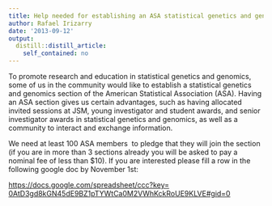 ```yaml
---
title: Help needed for establishing an ASA statistical genetics and genomics section
author: Rafael Irizarry
date: '2013-09-12'
output:
  distill::distill_article:
    self_contained: no
---
```


To promote research and education in statistical genetics and genomics, some of us in the community would like to establish a statistical genetics and genomics section of the American Statistical Association (ASA). Having an ASA section gives us certain advantages, such as having allocated invited sessions at JSM, young investigator and student awards, and senior investigator awards in statistical genetics and genomics, as well as a community to interact and exchange information.

We need at least 100 ASA members  to pledge that they will join the section (if you are in more than 3 sections already you will be asked to pay a nominal fee of less than $10). If you are interested please fill a row in the following google doc by November 1st:

<a href="https://docs.google.com/spreadsheet/ccc?key=0AtD3gd8kGN45dE9BZ1pTYWtCa0M2VWhKckRoUE9KLVE#gid=0" target="_blank">https://docs.google.com/<wbr />spreadsheet/ccc?key=<wbr />0AtD3gd8kGN45dE9BZ1pTYWtCa0M2V<wbr />WhKckRoUE9KLVE#gid=0</a>
